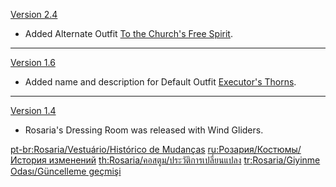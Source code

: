{{Change History/Header}}
[[Version 2.4]]
* Added Alternate Outfit [[To the Church's Free Spirit]].
----
[[Version 1.6]]
* Added name and description for Default Outfit [[Executor's Thorns]].
----
[[Version 1.4]]
* Rosaria's Dressing Room was released with Wind Gliders.
<noinclude>

[[pt-br:Rosaria/Vestuário/Histórico de Mudanças]]
[[ru:Розария/Костюмы/История изменений]]
[[th:Rosaria/คอสตูม/ประวัติการเปลี่ยนแปลง]]
[[tr:Rosaria/Giyinme Odası/Güncelleme geçmişi]]
</noinclude>